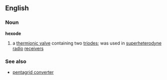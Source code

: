 ==English==
===Noun===
'''hexode'''
# a [[thermionic valve]] containing two [[triode]]s; was used in [[superheterodyne]] [[radio]] [[receiver]]s
===See also===
*[[pentagrid converter]]